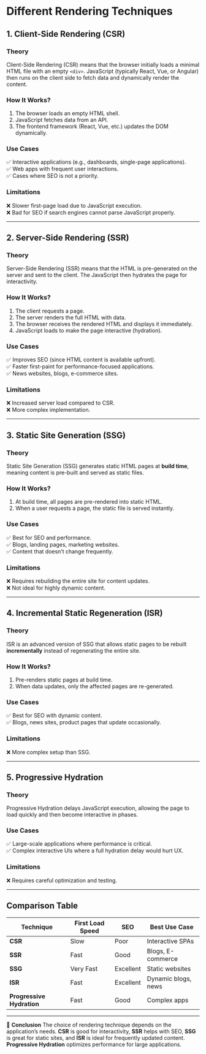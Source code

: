 # Different Rendering Techniques

## 1. Client-Side Rendering (CSR)

### **Theory**

Client-Side Rendering (CSR) means that the browser initially loads a minimal HTML file with an empty `<div>`. JavaScript (typically React, Vue, or Angular) then runs on the client side to fetch data and dynamically render the content.

### **How It Works?**

1. The browser loads an empty HTML shell.
2. JavaScript fetches data from an API.
3. The frontend framework (React, Vue, etc.) updates the DOM dynamically.

### **Use Cases**

✅ Interactive applications (e.g., dashboards, single-page applications).  
✅ Web apps with frequent user interactions.  
✅ Cases where SEO is not a priority.

### **Limitations**

❌ Slower first-page load due to JavaScript execution.  
❌ Bad for SEO if search engines cannot parse JavaScript properly.

---

## 2. Server-Side Rendering (SSR)

### **Theory**

Server-Side Rendering (SSR) means that the HTML is pre-generated on the server and sent to the client. The JavaScript then hydrates the page for interactivity.

### **How It Works?**

1. The client requests a page.
2. The server renders the full HTML with data.
3. The browser receives the rendered HTML and displays it immediately.
4. JavaScript loads to make the page interactive (hydration).

### **Use Cases**

✅ Improves SEO (since HTML content is available upfront).  
✅ Faster first-paint for performance-focused applications.  
✅ News websites, blogs, e-commerce sites.

### **Limitations**

❌ Increased server load compared to CSR.  
❌ More complex implementation.

---

## 3. Static Site Generation (SSG)

### **Theory**

Static Site Generation (SSG) generates static HTML pages at **build time**, meaning content is pre-built and served as static files.

### **How It Works?**

1. At build time, all pages are pre-rendered into static HTML.
2. When a user requests a page, the static file is served instantly.

### **Use Cases**

✅ Best for SEO and performance.  
✅ Blogs, landing pages, marketing websites.  
✅ Content that doesn’t change frequently.

### **Limitations**

❌ Requires rebuilding the entire site for content updates.  
❌ Not ideal for highly dynamic content.

---

## 4. Incremental Static Regeneration (ISR)

### **Theory**

ISR is an advanced version of SSG that allows static pages to be rebuilt **incrementally** instead of regenerating the entire site.

### **How It Works?**

1. Pre-renders static pages at build time.
2. When data updates, only the affected pages are re-generated.

### **Use Cases**

✅ Best for SEO with dynamic content.  
✅ Blogs, news sites, product pages that update occasionally.

### **Limitations**

❌ More complex setup than SSG.

---

## 5. Progressive Hydration

### **Theory**

Progressive Hydration delays JavaScript execution, allowing the page to load quickly and then become interactive in phases.

### **Use Cases**

✅ Large-scale applications where performance is critical.  
✅ Complex interactive UIs where a full hydration delay would hurt UX.

### **Limitations**

❌ Requires careful optimization and testing.

---

## **Comparison Table**

| Technique                 | First Load Speed | SEO       | Best Use Case       |
| ------------------------- | ---------------- | --------- | ------------------- |
| **CSR**                   | Slow             | Poor      | Interactive SPAs    |
| **SSR**                   | Fast             | Good      | Blogs, E-commerce   |
| **SSG**                   | Very Fast        | Excellent | Static websites     |
| **ISR**                   | Fast             | Excellent | Dynamic blogs, news |
| **Progressive Hydration** | Fast             | Good      | Complex apps        |

---

🚀 **Conclusion**
The choice of rendering technique depends on the application’s needs. **CSR** is good for interactivity, **SSR** helps with SEO, **SSG** is great for static sites, and **ISR** is ideal for frequently updated content. **Progressive Hydration** optimizes performance for large applications.
